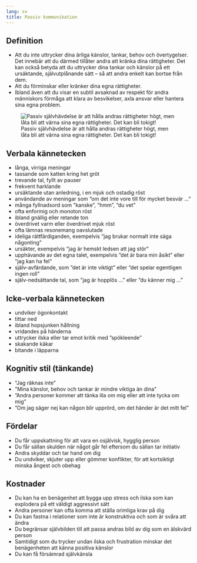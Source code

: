 ```yaml
---
lang: sv
title: Passiv kommunikation
---
```


## Definition

-   Att du inte uttrycker dina ärliga känslor, tankar, behov och
    övertygelser. Det innebär att du därmed tillåter andra att kränka
    dina rättigheter. Det kan också betyda att du uttrycker dina tankar
    och känslor på ett ursäktande, självutplånande sätt -- så att andra
    enkelt kan bortse från dem.
-   Att du förminskar eller kränker dina egna rättigheter.
-   Ibland även att du visar en subtil avsaknad av respekt för andra
    människors förmåga att klara av besvikelser, axla ansvar eller
    hantera sina egna problem.

![Passiv självhävdelse är att hålla andras rättigheter högt, men låta bli att värna sina egna rättigheter. Det kan bli tokigt!](sites/respekt/media/image/canvas-passiv-slinga-X.svg)

## Verbala kännetecken

-   långa, virriga meningar
-   tassande som katten kring het gröt
-   trevande tal, fyllt av pauser
-   frekvent harklande
-   ursäktande utan anledning, i en mjuk och ostadig röst
-   användande av meningar som ”om det inte vore till för mycket besvär
    ...”
-   många fyllnadsord som ”kanske”, ”hmm”, ”du vet”
-   ofta enformig och monoton röst
-   ibland gnällig eller retande ton
-   överdrivet varm eller överdrivet mjuk röst
-   ofta lämnas resonemang oavslutade
-   ideliga rättfärdiganden, exempelvis ”jag brukar normalt inte säga
    någonting”
-   ursäkter, exempelvis ”jag är hemskt ledsen att jag stör”
-   upphävande av det egna talet, exempelvis ”det är bara min åsikt”
    eller ”jag kan ha fel”
-   själv-avfärdande, som ”det är inte viktigt” eller ”det spelar
    egentligen ingen roll”
-   själv-nedsättande tal, som ”jag är hopplös ...” eller ”du känner mig
    ...”

## Icke-verbala kännetecken

-   undviker ögonkontakt
-   tittar ned
-   ibland hopsjunken hållning
-   vridandes på händerna
-   uttrycker ilska eller tar emot kritik med ”spökleende”
-   skakande käkar
-   bitande i läpparna

## Kognitiv stil (tänkande)

-   ”Jag räknas inte”
-   ”Mina känslor, behov och tankar är mindre viktiga än dina”
-   ”Andra personer kommer att tänka illa om mig eller att inte tycka om
    mig”
-   ”Om jag säger nej kan någon blir upprörd, om det händer är det mitt
    fel”

## Fördelar

-   Du får uppskattning för att vara en osjälvisk, hygglig person
-   Du får sällan skulden när något går fel eftersom du sällan tar
    initiativ
-   Andra skyddar och tar hand om dig
-   Du undviker, skjuter upp eller gömmer konflikter, för att
    kortsiktigt minska ångest och obehag

## Kostnader

-   Du kan ha en benägenhet att bygga upp stress och ilska som kan
    explodera på ett väldigt aggressivt sätt
-   Andra personer kan ofta komma att ställa orimliga krav på dig
-   Du kan fastna i relationer som inte är konstruktiva och som är svåra
    att ändra
-   Du begränsar självbilden till att passa andras bild av dig som en
    älskvärd person
-   Samtidigt som du trycker undan ilska och frustration minskar det
    benägenheten att känna positiva känslor
-   Du kan få försämrad självkänsla
